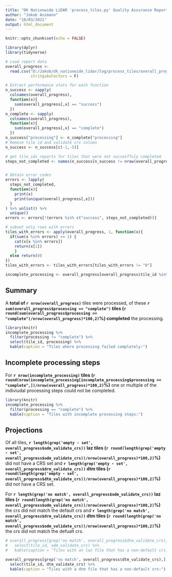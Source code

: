 ```yaml
---
title: "DK Nationwide LiDAR 'process_tiles.py' Quality Assurance Report"
author: "Jakob Assmann"
date: "10/03/2021"
output: html_document
---
```


```r
knitr::opts_chunk$set(echo = FALSE)
```

```r
library(dplyr)
library(tidyverse)

# Load report data
overall_progress <- 
  read.csv("D:/Jakob/dk_nationwide_lidar/log/process_tiles/overall_progress.csv",
           stringsAsFactors = F)

# Extract performance stats for each function
n_success <- sapply(
  colnames(overall_progress), 
  function(x){
    sum(overall_progress[,x] == "success")
  })
n_complete <- sapply(
  colnames(overall_progress), 
  function(x){
    sum(overall_progress[,x] == "complete")
  })
n_success["processing"] <- n_complete["processing"]
# Remove tile id and validate crs colums
n_success <- n_success[c(-1,-5)]

# get tile_ids reports for tiles that were not succesffuly completed
steps_not_completed <- names(n_success[n_success != nrow(overall_progress)])


# Obtain error codes
errors <- lapply(
  steps_not_completed,
  function(x){
    print(x)
    print(unique(overall_progress[,x]))
  }
) %>% unlist() %>%
  unique()
errors <- errors[!(errors %in% c("success", steps_not_completed))]

# subset only rows with errors
tiles_with_errors <- apply(overall_progress, 1, function(x){
  if(sum(x %in% errors) >= 1) {
    cat(x[x %in% errors])
    return(x[1])
    }
  else return(0)
})
tiles_with_errors <- tiles_with_errors[tiles_with_errors != "0"]

incomplete_processing <- overall_progress[overall_progress$tile_id %in% tiles_with_errors,]

```

## Summary

A __total of `r nrow(overall_progress)`__ tiles were processed, of these __`r sum(overall_progress$processing == "complete")` tiles (`r round(sum(overall_progress$processing == "complete")/nrow(overall_progress)*100,2)`%) completed__  the processing.  

```r
library(knitr)
incomplete_processing %>% 
  filter(processing != "complete") %>% 
  select(tile_id, processing) %>% 
  kable(caption = "Tiles where processing failed completely:")
```

## Incomplete processing steps

For __`r nrow(incomplete_processing)` tiles (`r round(nrow(incomplete_processing[incomplete_processing$processing == "complete",])/nrow(overall_progress)*100,2)`%)__ one or multiple of the indiviudal processing steps could not be completed.

```r
library(knitr)
incomplete_processing %>% 
  filter(processing == "complete") %>% 
  kable(caption = "Tiles with incomplete processing steps:")
```

## Projections

Of all tiles, __`r length(grep('empty - set', overall_progress$odm_validate_crs))` laz tiles (`r round(length(grep('empty - set', overall_progress$odm_validate_crs))/nrow(overall_progress)*100,2)`%)__ did not have a CRS set and __`r length(grep('empty - set', overall_progress$drm_validate_crs))` dtm tiles (`r round(length(grep('empty - set', overall_progress$dtm_validate_crs))/nrow(overall_progress)*100,2)`%)__ did not have a CRS set.

For __`r length(grep('no match', overall_progress$odm_validate_crs))` laz
tiles (`r round(length(grep('no match', overall_progress$odm_validate_crs))/nrow(overall_progress)*100,2)`%)__ the crs did not match the default crs and __`r length(grep('no match', overall_progress$drm_validate_crs))` dtm tiles (`r round(length(grep('no match', overall_progress$odm_validate_crs))/nrow(overall_progress)*100,2)`%)__ the crs
did not match the defualt crs.

```r
# overall_progress[grep('no match', overall_progress$dtm_validate_crs),] %>%
#   select(tile_id, odm_validate_crs) %>%
#   kable(caption = "Tiles with an laz file that has a non-default crs:")

overall_progress[grep('no match', overall_progress$dtm_validate_crs),] %>%
  select(tile_id, dtm_validate_crs) %>%
  kable(caption = "Tiles with a dtm file that has a non-default crs:")
```

